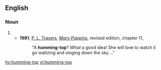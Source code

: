 ==English==
===Noun===
{{en-noun|head=[[humming]]-[[top]]}}
#{{alternative spelling of|humming top|lang=en}}
#*'''1981''', [[w:P. L. Travers|P. L. Travers]], [[w:Mary Poppins|''Mary Poppins'']], revised edition, chapter 11,
#*:"A '''humming-top'''? ''What'' a good idea! She will love to watch it go waltzing and singing down the sky...."

[[hy:humming-top]]
[[vi:humming-top]]